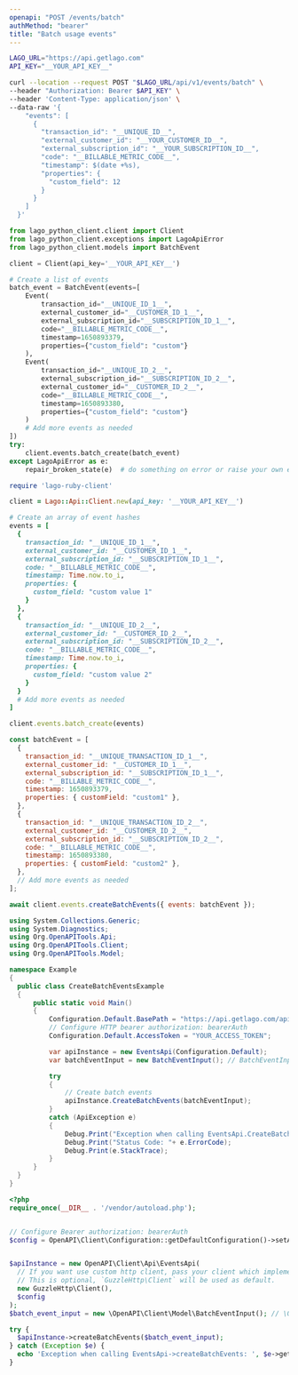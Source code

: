 ```yaml
---
openapi: "POST /events/batch"
authMethod: "bearer"
title: "Batch usage events"
---
```


<RequestExample>

```bash cURL
LAGO_URL="https://api.getlago.com"
API_KEY="__YOUR_API_KEY__"

curl --location --request POST "$LAGO_URL/api/v1/events/batch" \
--header "Authorization: Bearer $API_KEY" \
--header 'Content-Type: application/json' \
--data-raw '{
	"events": [
      {
        "transaction_id": "__UNIQUE_ID__",
        "external_customer_id": "__YOUR_CUSTOMER_ID__",
        "external_subscription_id": "__YOUR_SUBSCRIPTION_ID__",
        "code": "__BILLABLE_METRIC_CODE__",
        "timestamp": $(date +%s),
        "properties": {
          "custom_field": 12
        }
      }
    ]
  }'
```

```python Python
from lago_python_client.client import Client
from lago_python_client.exceptions import LagoApiError
from lago_python_client.models import BatchEvent

client = Client(api_key='__YOUR_API_KEY__')

# Create a list of events
batch_event = BatchEvent(events=[
    Event(
        transaction_id="__UNIQUE_ID_1__",
        external_customer_id="__CUSTOMER_ID_1__",
        external_subscription_id="__SUBSCRIPTION_ID_1__",
        code="__BILLABLE_METRIC_CODE__",
        timestamp=1650893379,
        properties={"custom_field": "custom"}
    ),
    Event(
        transaction_id="__UNIQUE_ID_2__",
        external_subscription_id="__SUBSCRIPTION_ID_2__",
        external_customer_id="__CUSTOMER_ID_2__",
        code="__BILLABLE_METRIC_CODE__",
        timestamp=1650893380,
        properties={"custom_field": "custom"}
    )
    # Add more events as needed
])
try:
    client.events.batch_create(batch_event)
except LagoApiError as e:
    repair_broken_state(e)  # do something on error or raise your own exception
```

```ruby Ruby
require 'lago-ruby-client'

client = Lago::Api::Client.new(api_key: '__YOUR_API_KEY__')

# Create an array of event hashes
events = [
  {
    transaction_id: "__UNIQUE_ID_1__",
    external_customer_id: "__CUSTOMER_ID_1__",
    external_subscription_id: "__SUBSCRIPTION_ID_1__",
    code: "__BILLABLE_METRIC_CODE__",
    timestamp: Time.now.to_i,
    properties: {
      custom_field: "custom value 1"
    }
  },
  {
    transaction_id: "__UNIQUE_ID_2__",
    external_customer_id: "__CUSTOMER_ID_2__",
    external_subscription_id: "__SUBSCRIPTION_ID_2__",
    code: "__BILLABLE_METRIC_CODE__",
    timestamp: Time.now.to_i,
    properties: {
      custom_field: "custom value 2"
    }
  }
  # Add more events as needed
]

client.events.batch_create(events)
```

```js Javascript
const batchEvent = [
  {
    transaction_id: "__UNIQUE_TRANSACTION_ID_1__",
    external_customer_id: "__CUSTOMER_ID_1__",
    external_subscription_id: "__SUBSCRIPTION_ID_1__",
    code: "__BILLABLE_METRIC_CODE__",
    timestamp: 1650893379,
    properties: { customField: "custom1" },
  },
  {
    transaction_id: "__UNIQUE_TRANSACTION_ID_2__",
    external_customer_id: "__CUSTOMER_ID_2__",
    external_subscription_id: "__SUBSCRIPTION_ID_2__",
    code: "__BILLABLE_METRIC_CODE__",
    timestamp: 1650893380,
    properties: { customField: "custom2" },
  },
  // Add more events as needed
];

await client.events.createBatchEvents({ events: batchEvent });

```

```csharp C#
using System.Collections.Generic;
using System.Diagnostics;
using Org.OpenAPITools.Api;
using Org.OpenAPITools.Client;
using Org.OpenAPITools.Model;

namespace Example
{
  public class CreateBatchEventsExample
  {
      public static void Main()
      {
          Configuration.Default.BasePath = "https://api.getlago.com/api/v1";
          // Configure HTTP bearer authorization: bearerAuth
          Configuration.Default.AccessToken = "YOUR_ACCESS_TOKEN";

          var apiInstance = new EventsApi(Configuration.Default);
          var batchEventInput = new BatchEventInput(); // BatchEventInput | Batch events payload

          try
          {
              // Create batch events
              apiInstance.CreateBatchEvents(batchEventInput);
          }
          catch (ApiException e)
          {
              Debug.Print("Exception when calling EventsApi.CreateBatchEvents: " + e.Message );
              Debug.Print("Status Code: "+ e.ErrorCode);
              Debug.Print(e.StackTrace);
          }
      }
  }
}
```

```php PHP
<?php
require_once(__DIR__ . '/vendor/autoload.php');


// Configure Bearer authorization: bearerAuth
$config = OpenAPI\Client\Configuration::getDefaultConfiguration()->setAccessToken('YOUR_ACCESS_TOKEN');


$apiInstance = new OpenAPI\Client\Api\EventsApi(
  // If you want use custom http client, pass your client which implements `GuzzleHttp\ClientInterface`.
  // This is optional, `GuzzleHttp\Client` will be used as default.
  new GuzzleHttp\Client(),
  $config
);
$batch_event_input = new \OpenAPI\Client\Model\BatchEventInput(); // \OpenAPI\Client\Model\BatchEventInput | Batch events payload

try {
  $apiInstance->createBatchEvents($batch_event_input);
} catch (Exception $e) {
  echo 'Exception when calling EventsApi->createBatchEvents: ', $e->getMessage(), PHP_EOL;
}
```

</RequestExample>
